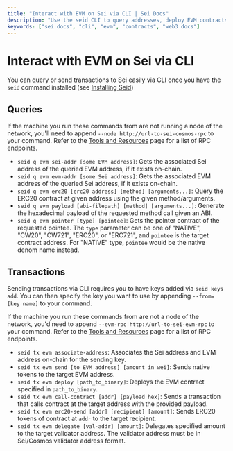 ```yaml
---
title: "Interact with EVM on Sei via CLI | Sei Docs"
description: "Use the seid CLI to query addresses, deploy EVM contracts, and manage tokens in Sei's EVM environment seamlessly."
keywords: ["sei docs", "cli", "evm", "contracts", "web3 docs"]
---
```


# Interact with EVM on Sei via CLI

You can query or send transactions to Sei easily via CLI once you have the `seid` command installed (see [Installing Seid](./installing-seid))

## Queries
If the machine you run these commands from are not running a node of the network, you'll need to append `--node http://url-to-sei-cosmos-rpc` to your command. Refer to the [Tools and Resources](../resources-tools-and-resources.mdx) page for a list of RPC endpoints.

- `seid q evm sei-addr [some EVM address]`: Gets the associated Sei address of the queried EVM address, if it exists on-chain.
- `seid q evm evm-addr [some Sei address]`: Gets the associated EVM address of the queried Sei address, if it exists on-chain. 
- `seid q evm erc20 [erc20 address] [method] [arguments...]`: Query the ERC20 contract at given address using the given method/arguments.
- `seid q evm payload [abi-filepath] [method] [arguments...]`: Generate the hexadecimal payload of the requested method call given an ABI.
- `seid q evm pointer [type] [pointee]`: Gets the pointer contract of the requested pointee. The `type` parameter can be one of "NATIVE", "CW20", "CW721", "ERC20", or "ERC721", and `pointee` is the target contract address.
For "NATIVE" type, `pointee` would be the native denom name instead.

## Transactions
Sending transactions via CLI requires you to have keys added via `seid keys add`. You can then specify the key you want to use by appending `--from=[key name]` to your command.

If the machine you run these commands from are not a node of the network, you'd need to append `--evm-rpc http://url-to-sei-evm-rpc` to your command. Refer to the [Tools and Resources](../resources-tools-and-resources.mdx) page for a list of RPC endpoints.

- `seid tx evm associate-address`: Associates the Sei address and EVM address on-chain for the sending key.
- `seid tx evm send [to EVM address] [amount in wei]`: Sends native tokens to the target EVM address.
- `seid tx evm deploy [path_to_binary]`: Deploys the EVM contract specified in `path_to_binary`.
- `seid tx evm call-contract [addr] [payload hex]`: Sends a transaction that calls contract at the target address with the provided payload.
- `seid tx evm erc20-send [addr] [recipient] [amount]`: Sends ERC20 tokens of contract at `addr` to the target recipient.
- `seid tx evm delegate [val-addr] [amount]`: Delegates specified amount to the target validator address. The validator address must be in Sei/Cosmos validator address format.
